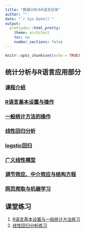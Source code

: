 ```yaml
---
title: "数据分析与R语言应用"
author: ""
date: "`r Sys.Date()`"
output: 
  prettydoc::html_pretty:
    theme: architect
    toc: no
    number_sections: false
---
```


```r
knitr::opts_chunk$set(echo = TRUE)
```

## 统计分析与R语言应用部分  
### [课程介绍](./lecture1/introduction.html)
### [R语言基本设置与操作](./lecture2/rintro.html)  
### [一般统计方法的操作](./lecture3/basicstats.html)  
### [线性回归分析](./lecture4/lregress.html)  
### [logstic回归](./lecture5/logitreg.html)  
### [广义线性模型](./lecture6/glm.html)  
### [调节效应、中介效应与结构方程](./lecture7/sem.html)  
### [网页爬取与机器学习](./lecture8/rapplication.html)
  
## 课堂练习  
1. [R语言基本设置与一般统计方法练习](./assignment/exercise1.html)  
1. [线性回归分析练习](./assignment)  
